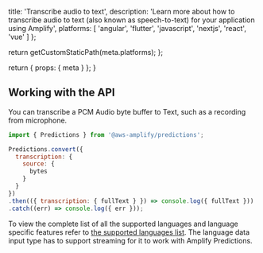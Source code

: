 
  title: 'Transcribe audio to text',
  description: 'Learn more about how to transcribe audio to text (also known as speech-to-text) for your application using Amplify',
  platforms: [
    'angular',
    'flutter',
    'javascript',
    'nextjs',
    'react',
    'vue'
  ]
};

  return getCustomStaticPath(meta.platforms);
};

  return {
    props: {
      meta
    }
  };
}

## Working with the API

You can transcribe a PCM Audio byte buffer to Text, such as a recording from microphone.

```javascript
import { Predictions } from '@aws-amplify/predictions';

Predictions.convert({
  transcription: {
    source: {
      bytes
    }
  }
})
.then(({ transcription: { fullText } }) => console.log({ fullText }))
.catch((err) => console.log({ err }));
```

To view the complete list of all the supported languages and language specific features refer to [the supported languages list](https://docs.aws.amazon.com/transcribe/latest/dg/supported-languages.html). The language data input type has to support streaming for it to work with Amplify Predictions.
